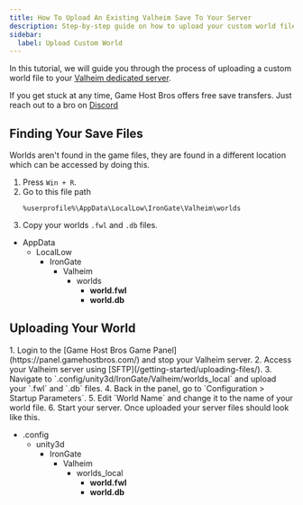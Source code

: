 ```yaml
---
title: How To Upload An Existing Valheim Save To Your Server
description: Step-by-step guide on how to upload your custom world file to your Valheim dedicated server.
sidebar:
  label: Upload Custom World
---
```


In this tutorial, we will guide you through the process of uploading a custom world file to your [Valheim dedicated server](https://www.gamehostbros.com/valheim-server-hosting/).

If you get stuck at any time, Game Host Bros offers free save transfers. Just reach out to a bro on [Discord](https://discord.gg/FN4XgbAwzr)

## Finding Your Save Files

Worlds aren't found in the game files, they are found in a different location which can be accessed by doing this.
<Steps>
1. Press `Win + R`.
2. Go to this file path 
   ```
   %userprofile%\AppData\LocalLow\IronGate\Valheim\worlds
   ```
3. Copy your worlds `.fwl` and `.db` files.
</Steps>
<FileTree>

- AppData
  - LocalLow
    - IronGate
      - Valheim
        - worlds
          - **world.fwl**
          - **world.db**

</FileTree>

## Uploading Your World
<Steps>
1. Login to the [Game Host Bros Game Panel](https://panel.gamehostbros.com/) and stop your Valheim server.
2. Access your Valheim server using [SFTP](/getting-started/uploading-files/). 
3. Navigate to `.config/unity3d/IronGate/Valheim/worlds_local` and upload your `.fwl` and `.db` files.
4. Back in the panel, go to `Configuration > Startup Parameters`.
5. Edit `World Name` and change it to the name of your world file.
6. Start your server.
</Steps>
Once uploaded your server files should look like this.
<FileTree>

- .config
  - unity3d
    - IronGate
      - Valheim
        - worlds_local
          - **world.fwl**
          - **world.db**

</FileTree>



